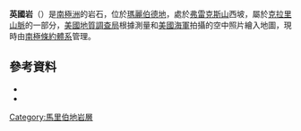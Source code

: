 {{coord|76|49|S|118|0|W|source:GNIS|display=title}}

'''英國岩'''（{{lang-en|English Rock}}）是[[南極洲|南極洲]]的岩石，位於[[瑪麗伯德地|瑪麗伯德地]]，處於[[弗雷克斯山|弗雷克斯山]]西坡，屬於[[克拉里山脈|克拉里山脈]]的一部分，[[美國地質調查局|美國地質調查局]]根據測量和[[美國海軍|美國海軍]]拍攝的空中照片繪入地圖，現時由[[南極條約體系|南極條約體系]]管理。

==參考資料==
*{{cite gnis | type = antarid | id = 4531| name = English Rock | accessdate = 2012-03-02}}
*{{usgs-gazetteer|id=4531}}

{{DEFAULTSORT:English Rock}}
[[Category:馬里伯地岩層|Category:馬里伯地岩層]]


{{MarieByrdLand-geo-stub}}